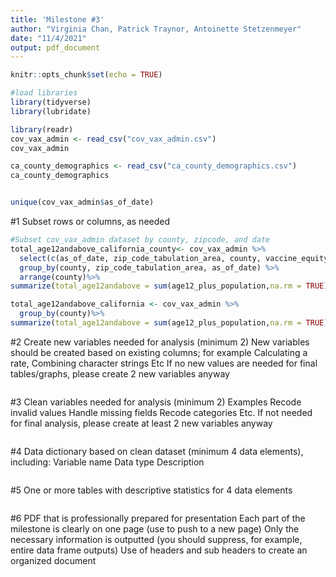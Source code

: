 ```yaml
---
title: 'Milestone #3'
author: "Virginia Chan, Patrick Traynor, Antoinette Stetzenmeyer"
date: "11/4/2021"
output: pdf_document
---
```


```r
knitr::opts_chunk$set(echo = TRUE)

#load libraries
library(tidyverse)
library(lubridate)

```



```r

library(readr)
cov_vax_admin <- read_csv("cov_vax_admin.csv")
cov_vax_admin

ca_county_demographics <- read_csv("ca_county_demographics.csv")
ca_county_demographics



```


```r

unique(cov_vax_admin$as_of_date)

```

\newpage 
#1 Subset rows or columns, as needed
```r

#Subset cov_vax_admin dataset by county, zipcode, and date
total_age12andabove_california_county<- cov_vax_admin %>%
  select(c(as_of_date, zip_code_tabulation_area, county, vaccine_equity_metric_quartile, age12_plus_population, persons_fully_vaccinated)) %>%
  group_by(county, zip_code_tabulation_area, as_of_date) %>%
  arrange(county)%>%
summarize(total_age12andabove = sum(age12_plus_population,na.rm = TRUE), median_of_age_12_and_above = median(age12_plus_population, na.rm = TRUE), miniumu_age_of_12_and_above = min(age12_plus_population, na.rm = TRUE), maximum_age_of_12_and_above = max(age12_plus_population, na.rm = TRUE))


```

```r

total_age12andabove_california <- cov_vax_admin %>%
  group_by(county)%>%
summarize(total_age12andabove = sum(age12_plus_population,na.rm = TRUE), median_of_age_12_and_above = median(age12_plus_population, na.rm = TRUE), miniumu_age_of_12_and_above = min(age12_plus_population, na.rm = TRUE), maximum_age_of_12_and_above = max(age12_plus_population, na.rm = TRUE))

```

\newpage 

#2 Create new variables needed for analysis (minimum 2)
New variables should be created based on existing columns; for example
Calculating a rate, 
Combining character strings 
Etc
If no new values are needed for final tables/graphs, please create 2 new variables anyway


```r

```

\newpage 

#3 Clean variables needed for analysis (minimum 2)
Examples
Recode invalid values
Handle missing fields
Recode categories
Etc.
If not needed for final analysis, please create at least 2 new variables anyway


```r

```

\newpage 

#4 Data dictionary based on clean dataset (minimum 4 data elements), including:
Variable name
Data type
Description

```r

```

\newpage 

#5 One or more tables with descriptive statistics for 4 data elements


```r

```

\newpage 

#6 PDF that is professionally prepared for presentation
Each part of the milestone is clearly on one page (use \newpage to push to a new page)
Only the necessary information is outputted (you should suppress, for example, entire data frame outputs)
Use of headers and sub headers to create an organized document

